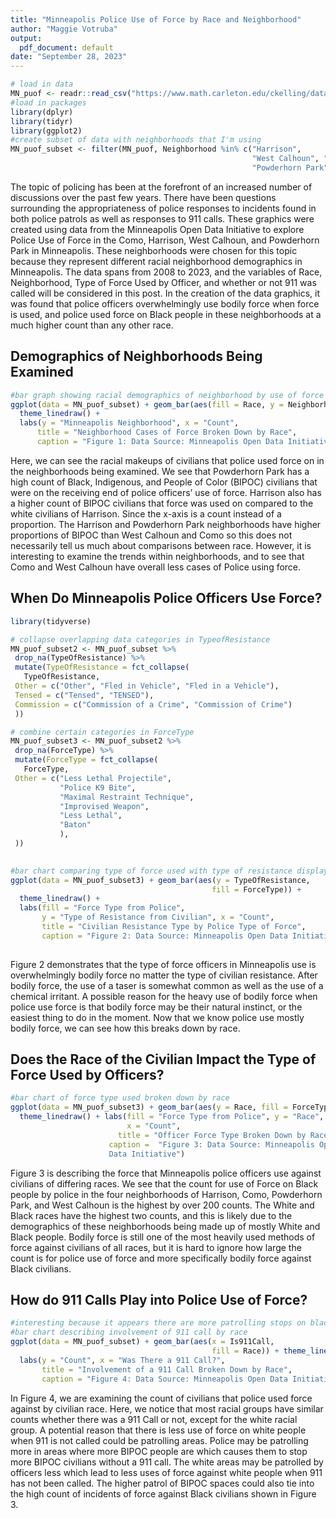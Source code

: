 ```yaml
---
title: "Minneapolis Police Use of Force by Race and Neighborhood"
author: "Maggie Votruba"
output:
  pdf_document: default
date: "September 28, 2023"
---
```

```r
# load in data
MN_puof <- readr::read_csv("https://www.math.carleton.edu/ckelling/data_science/MN_Police_Use_of_Force.csv")
#load in packages
library(dplyr)
library(tidyr)
library(ggplot2)
#create subset of data with neighborhoods that I'm using
MN_puof_subset <- filter(MN_puof, Neighborhood %in% c("Harrison", 
                                                      "West Calhoun", "Como", 
                                                      "Powderhorn Park"))
```
The topic of policing has been at the forefront of an increased number of discussions over the past few years. There have been questions surrounding the appropriateness of police responses to incidents found in both police patrols as well as responses to 911 calls. These graphics were created using data from the Minneapolis Open Data Initiative to explore Police Use of Force in the Como, Harrison, West Calhoun, and Powderhorn Park in Minneapolis. These neighborhoods were chosen for this topic because they represent different racial neighborhood demographics in Minneapolis. The data spans from 2008 to 2023, and the variables of Race, Neighborhood, Type of Force Used by Officer, and whether or not 911 was called will be considered in this post. In the creation of the data graphics, it was found that police officers overwhelmingly use bodily force when force is used, and police used force on Black people in these neighborhoods at a much higher count than any other race. 

## Demographics of Neighborhoods Being Examined
```r
#bar graph showing racial demographics of neighborhood by use of force counts
ggplot(data = MN_puof_subset) + geom_bar(aes(fill = Race, y = Neighborhood)) +
  theme_linedraw() +
  labs(y = "Minneapolis Neighborhood", x = "Count",
      title = "Neighborhood Cases of Force Broken Down by Race",
      caption = "Figure 1: Data Source: Minneapolis Open Data Initiative")

```
Here, we can see the racial makeups of civilians that police used force on in the neighborhoods being examined. We see that Powderhorn Park has a high count of Black, Indigenous, and People of Color (BIPOC) civilians that were on the receiving end of police officers' use of force. Harrison also has a higher count of BIPOC civilians that force was used on compared to the white civilians of Harrison. Since the x-axis is a count instead of a proportion. The Harrison and Powderhorn Park neighborhoods have higher proportions of BIPOC than West Calhoun and Como so this does not necessarily tell us much about comparisons between race. However, it is interesting to examine the trends within neighborhoods, and to see that Como and West Calhoun have overall less cases of Police using force.

## When Do Minneapolis Police Officers Use Force?
```r
library(tidyverse)

# collapse overlapping data categories in TypeofResistance
MN_puof_subset2 <- MN_puof_subset %>%
 drop_na(TypeOfResistance) %>%
 mutate(TypeOfResistance = fct_collapse(
   TypeOfResistance,
 Other = c("Other", "Fled in Vehicle", "Fled in a Vehicle"),
 Tensed = c("Tensed", "TENSED"),
 Commission = c("Commission of a Crime", "Commission of Crime")
 )) 

# combine certain categories in ForceType
MN_puof_subset3 <- MN_puof_subset2 %>%
 drop_na(ForceType) %>%
 mutate(ForceType = fct_collapse(
   ForceType,
 Other = c("Less Lethal Projectile", 
           "Police K9 Bite", 
           "Maximal Restraint Technique",
           "Improvised Weapon",
           "Less Lethal",
           "Baton"
           ),
 )) 

  
#bar chart comparing type of force used with type of resistance displayed
ggplot(data = MN_puof_subset3) + geom_bar(aes(y = TypeOfResistance,
                                             fill = ForceType)) + 
  theme_linedraw() +
  labs(fill = "Force Type from Police", 
       y = "Type of Resistance from Civilian", x = "Count", 
       title = "Civilian Resistance Type by Police Type of Force",
       caption = "Figure 2: Data Source: Minneapolis Open Data Initiative")
                                        
```
Figure 2 demonstrates that the type of force officers in Minneapolis use is overwhelmingly bodily force no matter the type of civilian resistance. After bodily force, the use of a taser is somewhat common as well as the use of a chemical irritant. A possible reason for the heavy use of bodily force when police use force is that bodily force may be their natural instinct, or the easiest thing to do in the moment. Now that we know police use mostly bodily force, we can see how this breaks down by race.

## Does the Race of the Civilian Impact the Type of Force Used by Officers?
```r
#bar chart of force type used broken down by race
ggplot(data = MN_puof_subset3) + geom_bar(aes(y = Race, fill = ForceType)) +
  theme_linedraw() + labs(fill = "Force Type from Police", y = "Race", 
                          x = "Count",
                        title = "Officer Force Type Broken Down by Race",
                      caption =  "Figure 3: Data Source: Minneapolis Open 
                      Data Initiative")
```
Figure 3 is describing the force that Minneapolis police officers use against civilians of differing races. We see that the count for use of Force on Black people by police in the four neighborhoods of Harrison, Como, Powderhorn Park, and West Calhoun is the highest by over 200 counts. The White and Black races have the highest two counts, and this is likely due to the demographics of these neighborhoods being made up of mostly White and Black people. Bodily force is still one of the most heavily used methods of force against civilians of all races, but it is hard to ignore how large the count is for police use of force and more specifically bodily force against Black civilians.

## How do 911 Calls Play into Police Use of Force?
```r
#interesting because it appears there are more patrolling stops on black people when 911 not called
#bar chart describing involvement of 911 call by race
ggplot(data = MN_puof_subset) + geom_bar(aes(x = Is911Call,
                                             fill = Race)) + theme_linedraw() +
  labs(y = "Count", x = "Was There a 911 Call?", 
       title = "Involvement of a 911 Call Broken Down by Race",
       caption = "Figure 4: Data Source: Minneapolis Open Data Initiative")
```
In Figure 4, we are examining the count of civilians that police used force against by civilian race. Here, we notice that most racial groups have similar counts whether there was a 911 Call or not, except for the white racial group. A potential reason that there is less use of force on white people when 911 is not called could be patrolling areas. Police may be patrolling more in areas where more BIPOC people are which causes them to stop more BIPOC civilians without a 911 call. The white areas may be patrolled by officers less which lead to less uses of force against white people when 911 has not been called. The higher patrol of BIPOC spaces could also tie into the high count of incidents of force against Black civilians shown in Figure 3. 

